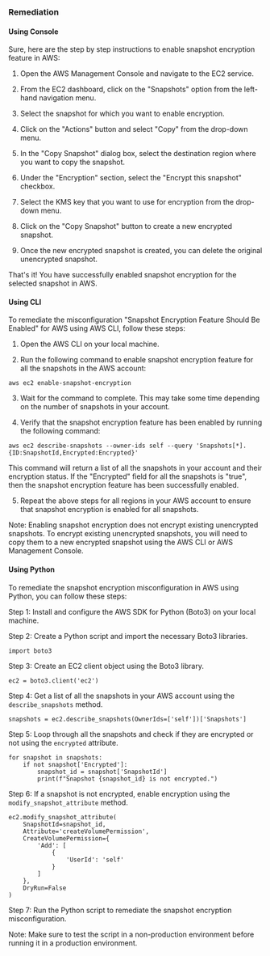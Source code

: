 ### Remediation

#### Using Console

Sure, here are the step by step instructions to enable snapshot encryption feature in AWS:

1. Open the AWS Management Console and navigate to the EC2 service.

2. From the EC2 dashboard, click on the "Snapshots" option from the left-hand navigation menu.

3. Select the snapshot for which you want to enable encryption.

4. Click on the "Actions" button and select "Copy" from the drop-down menu.

5. In the "Copy Snapshot" dialog box, select the destination region where you want to copy the snapshot.

6. Under the "Encryption" section, select the "Encrypt this snapshot" checkbox.

7. Select the KMS key that you want to use for encryption from the drop-down menu.

8. Click on the "Copy Snapshot" button to create a new encrypted snapshot.

9. Once the new encrypted snapshot is created, you can delete the original unencrypted snapshot.

That's it! You have successfully enabled snapshot encryption for the selected snapshot in AWS.

#### Using CLI

To remediate the misconfiguration "Snapshot Encryption Feature Should Be Enabled" for AWS using AWS CLI, follow these steps:

1. Open the AWS CLI on your local machine.

2. Run the following command to enable snapshot encryption feature for all the snapshots in the AWS account:

```
aws ec2 enable-snapshot-encryption
```

3. Wait for the command to complete. This may take some time depending on the number of snapshots in your account.

4. Verify that the snapshot encryption feature has been enabled by running the following command:

```
aws ec2 describe-snapshots --owner-ids self --query 'Snapshots[*].{ID:SnapshotId,Encrypted:Encrypted}'
```

This command will return a list of all the snapshots in your account and their encryption status. If the "Encrypted" field for all the snapshots is "true", then the snapshot encryption feature has been successfully enabled.

5. Repeat the above steps for all regions in your AWS account to ensure that snapshot encryption is enabled for all snapshots.

Note: Enabling snapshot encryption does not encrypt existing unencrypted snapshots. To encrypt existing unencrypted snapshots, you will need to copy them to a new encrypted snapshot using the AWS CLI or AWS Management Console.

#### Using Python

To remediate the snapshot encryption misconfiguration in AWS using Python, you can follow these steps:

Step 1: Install and configure the AWS SDK for Python (Boto3) on your local machine.

Step 2: Create a Python script and import the necessary Boto3 libraries.

```
import boto3
```

Step 3: Create an EC2 client object using the Boto3 library.

```
ec2 = boto3.client('ec2')
```

Step 4: Get a list of all the snapshots in your AWS account using the `describe_snapshots` method.

```
snapshots = ec2.describe_snapshots(OwnerIds=['self'])['Snapshots']
```

Step 5: Loop through all the snapshots and check if they are encrypted or not using the `encrypted` attribute.

```
for snapshot in snapshots:
    if not snapshot['Encrypted']:
        snapshot_id = snapshot['SnapshotId']
        print(f"Snapshot {snapshot_id} is not encrypted.")
```

Step 6: If a snapshot is not encrypted, enable encryption using the `modify_snapshot_attribute` method.

```
ec2.modify_snapshot_attribute(
    SnapshotId=snapshot_id,
    Attribute='createVolumePermission',
    CreateVolumePermission={
        'Add': [
            {
                'UserId': 'self'
            }
        ]
    },
    DryRun=False
)
```

Step 7: Run the Python script to remediate the snapshot encryption misconfiguration.

Note: Make sure to test the script in a non-production environment before running it in a production environment.

